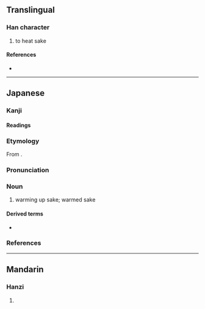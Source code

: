 {{also|爛}}
{{character info/new}}
==Translingual==

===Han character===
{{Han char|rn=86|rad=火|as=12|sn=16|four=|canj=FANB|ids=⿰火閒}}

# to heat sake

====References====
* {{Han ref|kx=0683.180|dkj=19431|dj=1096.020|hdz=32238.050|uh=71D7|ud=29143}}

----

==Japanese==

===Kanji===
{{ja-kanji|grade=|rs=火12}}

====Readings====
{{ja-readings
|goon=らん
|kanon=らん
|kanyoon=かん
|kun=かん-する}}

===Etymology===
{{ja-kanjitab|かん|yomi=on}}
From {{der|ja|ltc|sort=かん|-}} {{ltc-l|燗}}.

===Pronunciation===
{{ja-pron|かん|acc=0|acc_ref=DJR|y=on}}

===Noun===
{{ja-noun|かん}}

# warming up sake; warmed sake

====Derived terms====
* {{ja-r|熱燗|あつかん}}

===References===
<references/>

----

==Mandarin==

===Hanzi===
{{cmn-hanzi|pin=[[dàng]] ([[dang4]]), [[làn]] ([[lan4]])|wg=tang<sup>4</sup>, lan<sup>4</sup>}}

# {{defn|lang=cmn|sort=火12}}